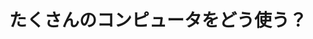 ﻿---
title: "たくさんのコンピュータをどう使う？"
category: "情報理工学院"
vol: "27"
interviewee: "柴山 悦哉 "
url: ""
tags: []
pdf: "27-4.pdf"
facephoto: ""
career: ""
preface: "柴山では並列分散的に動作するソフトウェアについて研究している。本記事では分散システムと並列オブジェクト指向を紹介している。"
---
